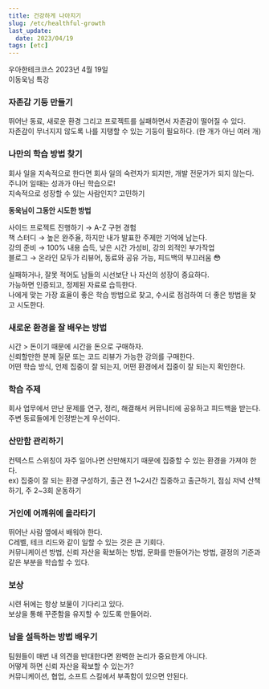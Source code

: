 ```yaml
---
title: 건강하게 나아지기
slug: /etc/healthful-growth
last_update:
  date: 2023/04/19
tags: [etc]
---
```


우아한테크코스 2023년 4월 19일  
이동욱님 특강

### 자존감 기둥 만들기

뛰어난 동료, 새로운 환경 그리고 프로젝트를 실패하면서 자존감이 떨어질 수 있다.  
자존감이 무너지지 않도록 나를 지탱할 수 있는 기둥이 필요하다. (한 개가 아닌 여러 개)  

### 나만의 학습 방법 찾기

회사 일을 지속적으로 한다면 회사 일의 숙련자가 되지만, 개발 전문가가 되지 않는다.  
주니어 일때는 성과가 아닌 학습으로!  
지속적으로 성장할 수 있는 사람인지? 고민하기

**동욱님이 그동안 시도한 방법**

사이드 프로젝트 진행하기 → A-Z 구현 경험  
책 스터디 → 높은 완주율, 하지만 내가 발표한 주제만 기억에 남는다.  
강의 준비 → 100% 내용 습득, 낮은 시간 가성비, 강의 외적인 부가작업  
블로그 → 온라인 모두가 리뷰어, 동료와 공유 가능, 피드백의 부끄러움 😳  

실패하거나, 잘못 적어도 남들의 시선보단 나 자신의 성장이 중요하다.  
가능하면 인증되고, 정제된 자료로 습득한다.  
나에게 맞는 가장 효율이 좋은 학습 방법으로 찾고, 수시로 점검하여 더 좋은 방법을 찾고 시도한다.  

### 새로운 환경을 잘 배우는 방법

시간 > 돈이기 때문에 시간을 돈으로 구매하자.  
신뢰할만한 분께 질문 또는 코드 리뷰가 가능한 강의를 구매한다.  
어떤 학습 방식, 언제 집중이 잘 되는지, 어떤 환경에서 집중이 잘 되는지 확인한다.  

### 학습 주제

회사 업무에서 만난 문제를 연구, 정리, 해결해서 커뮤니티에 공유하고 피드백을 받는다.  
주변 동료들에게 인정받는게 우선이다.  

### 산만함 관리하기

컨텍스트 스위칭이 자주 일어나면 산만해지기 때문에 집중할 수 있는 환경을 가져야 한다.  
ex) 집중이 잘 되는 환경 구성하기, 출근 전 1~2시간 집중하고 출근하기, 점심 저녁 산책하기, 주 2~3회 운동하기

### 거인에 어깨위에 올라타기

뛰어난 사람 옆에서 배워야 한다.  
C레벨, 테크 리드와 같이 일할 수 있는 것은 큰 기회다.  
커뮤니케이션 방법, 신뢰 자산을 확보하는 방법, 문화를 만들어가는 방법, 결정의 기준과 같은 부분을 학습할 수 있다.

### 보상

시련 뒤에는 항상 보물이 기다리고 있다.  
보상을 통해 꾸준함을 유지할 수 있도록 만들어라.  

### 남을 설득하는 방법 배우기

팀원들이 매번 내 의견을 반대한다면 완벽한 논리가 중요한게 아니다.  
어떻게 하면 신뢰 자산을 확보할 수 있는가?  
커뮤니케이션, 협업, 소프트 스킬에서 부족함이 있으면 안된다.  